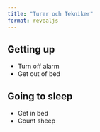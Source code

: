 ---
title: "Turer och Tekniker"
format: revealjs
---

## Getting up

- Turn off alarm
- Get out of bed

## Going to sleep

- Get in bed
- Count sheep